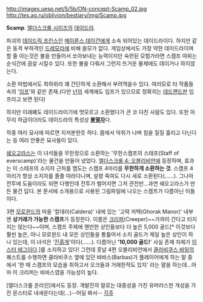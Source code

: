 http://images.uesp.net/5/5b/ON-concept-Scamp_02.jpg
http://tes.ag.ru/oblivion/bestiary/img/Scamp.jpg

'''Scamp'''. [[엘더스크롤 시리즈]]의 [[데이드라]].

파괴의 [[데이드릭 프린스]]인 [[메이룬스 데이건]]에게 소속 되어있는 데이드라이다. 하지만 같은 동격 부하격인 [[드레모라]]에 비해 쓸모가 없다. 게임상에서도 가장 약한 데이드라이며 할 줄 아는것은 불을 만들어서 쏘아보내는 능력이지만 숙련된 모험가라면 스캠프 따위는 순식간에 끔살 시킬수 있다. 또한 불을 다뤄서 그런지 뜨거운 물체에도 데이거나 하지않는다.

소환 마법에서도 최하위라 꽤 간단하게 소환해서 부려먹을수 있다. 여러모로 타 작품들속의 '[[임프]]'와 같은 존재.(다만 [[넌]]의 세계에도 임프가 있으므로 정확히는 [[데드랜드]]판 임프라고 보면 된다)

하지만 이래봬도 데이드라이기에 멋모르고 소환했다가 큰 코 다친 사람도 있다. 또한 아무리 하급이더라도 데이드라의 특성상 '''[[불멸자]]'''다.

작중 여러 묘사에 따르면 지저분한듯 하다. 몸에서 악취가 나며 침을 질질 흘리고 다닌다는 등 여러 안좋은 묘사들이 있다. 

[[쉐오고라스]]는 이 녀석들을 무한정으로 소환하는 '무한스캠프의 스태프(Staff of everscamp)'라는 물건을 만들어 냈었다. [[엘더스크롤 4: 오블리비언]]에 등장하며, 효과는 이 스태프의 소지자 근처를 맴도는 스캠프 4마리를 '''무한하게 소환하는 것'''. 스캠프 4마리가 항상 소지자를 졸졸 따라다니며, 설령 죽여도 다시 새로 소환된다(……). 그나마 전투에 도움이라도 되면 다행인데 전투가 벌어지면 그저 관전만...과연 쉐오고라스가 만든 물건 답다. 본 문서에 소개용으로 사용된 그림파일에 나오는 스캠프가 다름아닌 이들이다.

3편 [[모로윈드]]의 마을 '칼데라(Caldera)' 내에 있는 '고락 저택(Ghorak Manor)' 내부엔 '''상거래가 가능한 스캠프'''가 등장한다. 이름은 [[크리퍼]](Creeper)~~가까이 간다고 터지지는 않는다~~이며, 스캠프 주제에 웬만한 상인들보다 더 높은 5,000 골드[* 이것보다 훨씬 높은, 아니 모로윈드 내 모든 상인들을 통틀어서 소지 골드가 제일 높은 상인이 하나 있는데, 이 녀석은 '[[진흙게]]'이다(……). 다름아닌 ''''10,000 골드!'''' 사실 존재 자체가 [[이스터 에그]]이다.]를 소지하고 있다! 그런데 훗날 4편 오블리비언에서 [[클라비쿠스 바일]]의 퀘스트를 수행하면 클라비쿠스 옆에 있던 바바스(Barbas)가 플레이어에게 하는 말 중에서 '한 때 스캠프의 모습을 취하고서 오크들과 거래한적도 있지' 라는 말을 하는데...아마 이 크리퍼는 바바스였을 가능성이 높다.

[엘더스크롤 온라인]에서도 등장. 개발진의 말로는 대중성을 가진 유머러스한 개성을 가진 몬스터로 내새운다는데(...)--어딜 봐서--
[[각주]]
